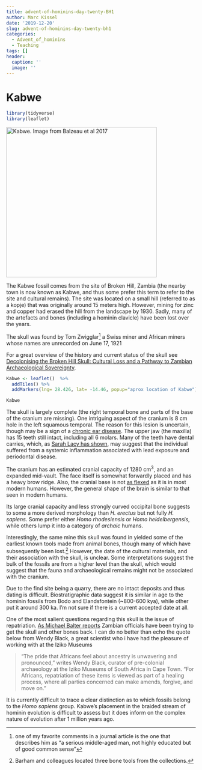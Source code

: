 ```yaml
---
title: advent-of-hominins-day-twenty-BH1
author: Marc Kissel
date: '2019-12-20'
slug: advent-of-hominins-day-twenty-bh1
categories:
  - Advent_of_hominins
  - Teaching
tags: []
header:
  caption: ''
  image: ''
---
```


# Kabwe

```r
library(tidyverse)
library(leaflet)

```


<img src="/img/Kabwe.jpg" title = "Kabwe. Image from Balzeau et al 2017" height = "400" width = "400">


The Kabwe fossil comes from the site of Broken Hill, Zambia (the nearby town is now known as Kabwe, and thus some prefer this term to refer to the site and cultural remains). The site was located on a small hill (referred to as a kopje) that was originally around 15 meters high. However, mining for zinc and copper had erased the hill from the landscape by 1930. Sadly, many of the artefacts and bones (including a hominin clavicle) have been lost over the years.

The skull was found by Tom Zwigglar^[one of my favorite comments in a journal article is the one that describes him as “a serious middle-aged man, not highly educated but of good common sense”] a Swiss miner and African miners whose names are unrecorded on June 17, 1921

For a great overview of the history and current status of the skull see [Decolonising the Broken Hill Skull: Cultural Loss and a Pathway to Zambian Archaeological Sovereignty](https://www.researchgate.net/publication/257505958_Decolonising_the_Broken_Hill_Skull_Cultural_Loss_and_a_Pathway_to_Zambian_Archaeological_Sovereignty).




```r

Kabwe <- leaflet()  %>% 
  addTiles() %>%  
  addMarkers(lng= 28.426, lat= -14.46, popup="aprox location of Kabwe") %>% setView(lng= 28.426, lat= -14.46, zoom = 2)

Kabwe
```


The skull is largely complete (the right temporal bone and parts of the base of the cranium are missing). One intriguing aspect of the cranium is  8 cm hole in the left squamous temporal. The reason for this lesion is uncertain, though may be a sign of a [chronic ear disease](https://onlinelibrary.wiley.com/doi/abs/10.1002/oa.1390040411). The upper jaw (the maxilla) has 15 teeth still intact, including all 6 molars. Many of the teeth have dental carries, which, as [Sarah Lacy has shown](https://www.ncbi.nlm.nih.gov/pubmed/29539491), may suggest that the individual suffered from a systemic inflammation associated with lead exposure and periodontal disease.

The cranium has an estimated cranial capacity of 1280 cm^3^, and an expanded mid-vault. The face itself is somewhat forwardly placed and has a heavy brow ridge. Also, the cranial base is not [as flexed](https://www.nature.com/scitable/knowledge/library/primate-cranial-diversity-108207646/) as it is in most modern humans. However, the general shape of the brain is similar to that seen in modern humans.


Its large cranial capacity and less strongly curved occipital bone  suggests to some a  more derived morphology than  *H. erectus* but not fully  *H. sapiens*. Some prefer either *Homo rhodesiensis* or *Homo heidelbergensis*, while others lump it into a category of *archaic* humans.


Interestingly, the same mine this skull was found in yielded  some of the earliest known tools made from animal bones, though many of which have subsequently been lost.^[Barham and colleagues located three bone tools from the collections.] However, the date of the cultural materials, and their association with the skull, is unclear.  Some interpretations suggest the bulk of the fossils are from a higher level than the skull, which would suggest that the fauna and archaeological remains might not be associated with the cranium. 


Due to the find site being a quarry, there are no intact deposits and thus dating is difficult. Biostratigraphic data suggest it is similar in age to the hominin fossils from Bodo and Elandsfontein (~800-600 kya), while other  put it around 300 ka. I'm not sure if there is a current accepted date at all. 


One of the most salient questions regarding this skull is the issue of repatriation. [As Michael Balter reports](https://www.sapiens.org/evolution/repatriation-kabwe-skull/) Zambian officials have been trying to get the skull and other bones back. I can do no better than echo the quote below from Wendy Black, a great scientist who i have had the pleasure of working with at the Iziko Museums

>“The pride that Africans feel about ancestry is unwavering and pronounced,” writes Wendy Black, curator of pre-colonial archaeology at the Iziko Museums of South Africa in Cape Town. “For Africans, repatriation of these items is viewed as part of a healing process, where all parties concerned can make amends, forgive, and move on.”

It is currently difficult to trace a clear distinction as to which fossils belong to the *Homo sapiens* group. Kabwe’s placement in the braided stream of hominin evolution is difficult to assess but it does inform on the complex nature of evolution after 1 million years ago. 

